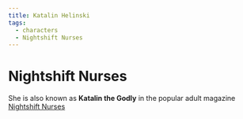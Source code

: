 ```yaml
---
title: Katalin Helinski
tags:
  - characters
  - Nightshift Nurses
---
```


<Stub />

# Nightshift Nurses

She is also known as **Katalin the Godly** in the popular adult magazine
[Nightshift Nurses](/organizations/nightshift-nurses/)
